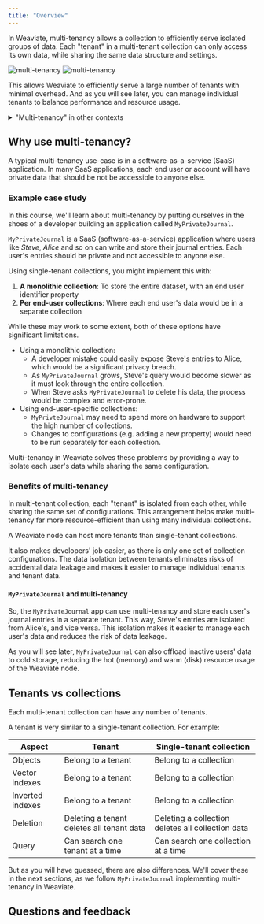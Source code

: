 ```yaml
---
title: "Overview"
---
```



In Weaviate, multi-tenancy allows a collection to efficiently serve isolated groups of data. Each "tenant" in a multi-tenant collection can only access its own data, while sharing the same data structure and settings.

![multi-tenancy](../../../../blog/2023-06-15-multi-tenancy/img/multi-tenancy-dark.png#gh-dark-mode-only)
![multi-tenancy](../../../../blog/2023-06-15-multi-tenancy/img/multi-tenancy-light.png#gh-light-mode-only)

This allows Weaviate to efficiently serve a large number of tenants with minimal overhead. And as you will see later, you can manage individual tenants to balance performance and resource usage.

<details>
  <summary>"Multi-tenancy" in other contexts</summary>

In general, the term "multi-tenancy" refers to a software architecture where a single instance of the software serves multiple "tenants". In that context, each tenant may be a group of users who share common access.

This is similar to the concept of multi-tenancy in Weaviate, where each tenant is a group of data that is isolated from other tenants.

</details>

## <i class="fa-solid fa-square-chevron-right"></i> Why use multi-tenancy?

A typical multi-tenancy use-case is in a software-as-a-service (SaaS) application. In many SaaS applications, each end user or account will have private data that should be not be accessible to anyone else.

### <i class="fa-solid fa-chalkboard"></i> Example case study

In this course, we'll learn about multi-tenancy by putting ourselves in the shoes of a developer building an application called `MyPrivateJournal`.

`MyPrivateJournal` is a SaaS (software-as-a-service) application where users like *Steve*, *Alice* and so on can write and store their journal entries. Each user's entries should be private and not accessible to anyone else.

Using single-tenant collections, you might implement this with:

1. **A monolithic collection**: To store the entire dataset, with an end user identifier property
1. **Per end-user collections**: Where each end user's data would be in a separate collection

While these may work to some extent, both of these options have significant limitations.

- Using a monolithic collection:
    - A developer mistake could easily expose Steve's entries to Alice, which would be a significant privacy breach.
    - As `MyPrivateJournal` grows, Steve's query would become slower as it must look through the entire collection.
    - When Steve asks `MyPrivateJournal` to delete his data, the process would be complex and error-prone.
- Using end-user-specific collections:
    - `MyPrivteJournal` may need to spend more on hardware to support the high number of collections.
    - Changes to configurations (e.g. adding a new property) would need to be run separately for each collection.

Multi-tenancy in Weaviate solves these problems by providing a way to isolate each user's data while sharing the same configuration.

### <i class="fa-solid fa-chalkboard"></i> Benefits of multi-tenancy

In multi-tenant collection, each "tenant" is isolated from each other, while sharing the same set of configurations. This arrangement helps make multi-tenancy far more resource-efficient than using many individual collections.

A Weaviate node can host more tenants than single-tenant collections.

It also makes developers' job easier, as there is only one set of collection configurations. The data isolation between tenants eliminates risks of accidental data leakage and makes it easier to manage individual tenants and tenant data.

#### `MyPrivateJournal` and multi-tenancy

So, the `MyPrivateJournal` app can use multi-tenancy and store each user's journal entries in a separate tenant. This way, Steve's entries are isolated from Alice's, and vice versa. This isolation makes it easier to manage each user's data and reduces the risk of data leakage.

As you will see later, `MyPrivateJournal` can also offload inactive users' data to cold storage, reducing the hot (memory) and warm (disk) resource usage of the Weaviate node.

## <i class="fa-solid fa-square-chevron-right"></i> Tenants vs collections

Each multi-tenant collection can have any number of tenants.

A tenant is very similar to a single-tenant collection. For example:

| Aspect | Tenant | Single-tenant collection |
| ----- | ----- | ----- |
| Objects | Belong to a tenant | Belong to a collection |
| Vector indexes | Belong to a tenant | Belong to a collection |
| Inverted indexes | Belong to a tenant | Belong to a collection |
| Deletion | Deleting a tenant deletes all tenant data | Deleting a collection deletes all collection data |
| Query | Can search one tenant at a time | Can search one collection at a time |

But as you will have guessed, there are also differences. We'll cover these in the next sections, as we follow `MyPrivateJournal` implementing multi-tenancy in Weaviate.

## Questions and feedback


<DocsFeedback/>

